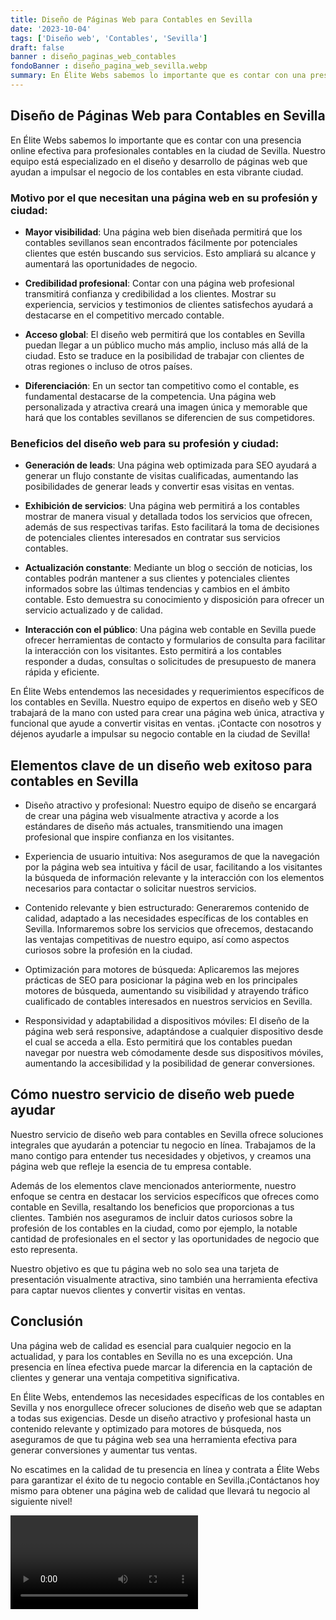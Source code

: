 ```yaml
---
title: Diseño de Páginas Web para Contables en Sevilla
date: '2023-10-04'
tags: ['Diseño web', 'Contables', 'Sevilla']
draft: false
banner : diseño_paginas_web_contables
fondoBanner : diseño_pagina_web_sevilla.webp
summary: En Élite Webs sabemos lo importante que es contar con una presencia online efectiva para profesionales contables en la ciudad de Sevilla. Nuestro equipo está especializado en el diseño y desarrollo de páginas web que ayudan a impulsar el negocio de los contables en esta vibrante ciudad.
---
```


## Diseño de Páginas Web para Contables en Sevilla

En Élite Webs sabemos lo importante que es contar con una presencia online efectiva para profesionales contables en la ciudad de Sevilla. Nuestro equipo está especializado en el diseño y desarrollo de páginas web que ayudan a impulsar el negocio de los contables en esta vibrante ciudad.

### Motivo por el que necesitan una página web en su profesión y ciudad:

- **Mayor visibilidad**: Una página web bien diseñada permitirá que los contables sevillanos sean encontrados fácilmente por potenciales clientes que estén buscando sus servicios. Esto ampliará su alcance y aumentará las oportunidades de negocio.

- **Credibilidad profesional**: Contar con una página web profesional transmitirá confianza y credibilidad a los clientes. Mostrar su experiencia, servicios y testimonios de clientes satisfechos ayudará a destacarse en el competitivo mercado contable.

- **Acceso global**: El diseño web permitirá que los contables en Sevilla puedan llegar a un público mucho más amplio, incluso más allá de la ciudad. Esto se traduce en la posibilidad de trabajar con clientes de otras regiones o incluso de otros países.

- **Diferenciación**: En un sector tan competitivo como el contable, es fundamental destacarse de la competencia. Una página web personalizada y atractiva creará una imagen única y memorable que hará que los contables sevillanos se diferencien de sus competidores.

### Beneficios del diseño web para su profesión y ciudad:

- **Generación de leads**: Una página web optimizada para SEO ayudará a generar un flujo constante de visitas cualificadas, aumentando las posibilidades de generar leads y convertir esas visitas en ventas.

- **Exhibición de servicios**: Una página web permitirá a los contables mostrar de manera visual y detallada todos los servicios que ofrecen, además de sus respectivas tarifas. Esto facilitará la toma de decisiones de potenciales clientes interesados en contratar sus servicios contables.

- **Actualización constante**: Mediante un blog o sección de noticias, los contables podrán mantener a sus clientes y potenciales clientes informados sobre las últimas tendencias y cambios en el ámbito contable. Esto demuestra su conocimiento y disposición para ofrecer un servicio actualizado y de calidad.

- **Interacción con el público**: Una página web contable en Sevilla puede ofrecer herramientas de contacto y formularios de consulta para facilitar la interacción con los visitantes. Esto permitirá a los contables responder a dudas, consultas o solicitudes de presupuesto de manera rápida y eficiente.

En Élite Webs entendemos las necesidades y requerimientos específicos de los contables en Sevilla. Nuestro equipo de expertos en diseño web y SEO trabajará de la mano con usted para crear una página web única, atractiva y funcional que ayude a convertir visitas en ventas. ¡Contacte con nosotros y déjenos ayudarle a impulsar su negocio contable en la ciudad de Sevilla!

<GifSeo />

<Cta />

## Elementos clave de un diseño web exitoso para contables en Sevilla

- Diseño atractivo y profesional: Nuestro equipo de diseño se encargará de crear una página web visualmente atractiva y acorde a los estándares de diseño más actuales, transmitiendo una imagen profesional que inspire confianza en los visitantes.

- Experiencia de usuario intuitiva: Nos aseguramos de que la navegación por la página web sea intuitiva y fácil de usar, facilitando a los visitantes la búsqueda de información relevante y la interacción con los elementos necesarios para contactar o solicitar nuestros servicios.

- Contenido relevante y bien estructurado: Generaremos contenido de calidad, adaptado a las necesidades específicas de los contables en Sevilla. Informaremos sobre los servicios que ofrecemos, destacando las ventajas competitivas de nuestro equipo, así como aspectos curiosos sobre la profesión en la ciudad.

- Optimización para motores de búsqueda: Aplicaremos las mejores prácticas de SEO para posicionar la página web en los principales motores de búsqueda, aumentando su visibilidad y atrayendo tráfico cualificado de contables interesados en nuestros servicios en Sevilla.

- Responsividad y adaptabilidad a dispositivos móviles: El diseño de la página web será responsive, adaptándose a cualquier dispositivo desde el cual se acceda a ella. Esto permitirá que los contables puedan navegar por nuestra web cómodamente desde sus dispositivos móviles, aumentando la accesibilidad y la posibilidad de generar conversiones.

## Cómo nuestro servicio de diseño web puede ayudar

Nuestro servicio de diseño web para contables en Sevilla ofrece soluciones integrales que ayudarán a potenciar tu negocio en línea. Trabajamos de la mano contigo para entender tus necesidades y objetivos, y creamos una página web que refleje la esencia de tu empresa contable.

Además de los elementos clave mencionados anteriormente, nuestro enfoque se centra en destacar los servicios específicos que ofreces como contable en Sevilla, resaltando los beneficios que proporcionas a tus clientes. También nos aseguramos de incluir datos curiosos sobre la profesión de los contables en la ciudad, como por ejemplo, la notable cantidad de profesionales en el sector y las oportunidades de negocio que esto representa.

Nuestro objetivo es que tu página web no solo sea una tarjeta de presentación visualmente atractiva, sino también una herramienta efectiva para captar nuevos clientes y convertir visitas en ventas. 

## Conclusión

Una página web de calidad es esencial para cualquier negocio en la actualidad, y para los contables en Sevilla no es una excepción. Una presencia en línea efectiva puede marcar la diferencia en la captación de clientes y generar una ventaja competitiva significativa.

En Élite Webs, entendemos las necesidades específicas de los contables en Sevilla y nos enorgullece ofrecer soluciones de diseño web que se adaptan a todas sus exigencias. Desde un diseño atractivo y profesional hasta un contenido relevante y optimizado para motores de búsqueda, nos aseguramos de que tu página web sea una herramienta efectiva para generar conversiones y aumentar tus ventas.

No escatimes en la calidad de tu presencia en línea y contrata a Élite Webs para garantizar el éxito de tu negocio contable en Sevilla.¡Contáctanos hoy mismo para obtener una página web de calidad que llevará tu negocio al siguiente nivel!

<Video />

<CtaBot job='Contables' city='Sevilla'/>

<Gmaps query='Sevilla+españa+maps' />